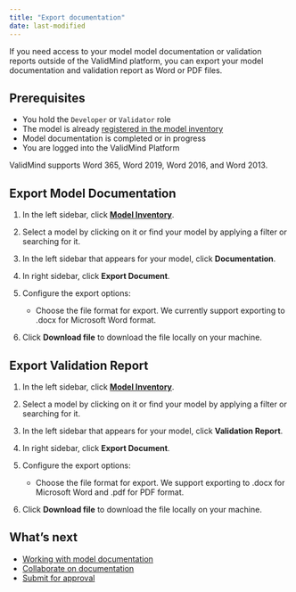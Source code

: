 ```yaml
---
title: "Export documentation"
date: last-modified
---
```


If you need access to your model model documentation or validation reports outside of the ValidMind platform, you can export your model documentation and validation report as Word or PDF files.

## Prerequisites

* You hold the `Developer` or `Validator` role
* The model is already [registered in the model inventory](register-models-in-model-inventory.qmd)
* Model documentation is completed or in progress
* You are logged into the ValidMind Platform

ValidMind supports Word 365, Word 2019, Word 2016, and Word 2013.

## Export Model Documentation

1. In the left sidebar, click [**Model Inventory**](https://app.prod.validmind.ai/model-inventory).

2. Select a model by clicking on it or find your model by applying a filter or searching for it.

3. In the left sidebar that appears for your model, click **Documentation**.

3. In right sidebar, click **Export Document**.

4. Configure the export options:

   <!--- - Check **Include comment threads** to include comment threads in the exported file.
   - Check **Section activity logs** to include a history of changes in each section of the documentation. --->
   - Choose the file format for export. We currently support exporting to .docx for Microsoft Word format.

5. Click **Download file** to download the file locally on your machine.

## Export Validation Report

1. In the left sidebar, click [**Model Inventory**](https://app.prod.validmind.ai/model-inventory).

2. Select a model by clicking on it or find your model by applying a filter or searching for it.

<!--- NR Mar 2024 this option does not yet exist --->
3. In the left sidebar that appears for your model, click **Validation Report**.

3. In right sidebar, click **Export Document**.

4. Configure the export options:

   <!--- - Check **Include comment threads** to include comment threads in the exported file.
   - Check **Section activity logs** to include a history of changes in each section of the documentation. --->
   - Choose the file format for export. We support exporting to .docx for Microsoft Word and .pdf for PDF format.

5. Click **Download file** to download the file locally on your machine.

<!---
## Troubleshooting

[Include any common issues or errors that may arise during the task and how to resolve them.]
--->

## What's next

* [Working with model documentation](working-with-model-documentation.qmd)
* [Collaborate on documentation](collaborate-with-others.qmd)
* [Submit for approval](submit-for-approval.qmd)

